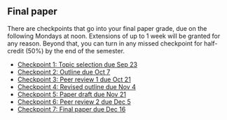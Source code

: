 ## Final paper

There are checkpoints that go into your final paper grade, due on the following Mondays at noon. Extensions of up to 1 week will be granted for any reason. Beyond that, you can turn in any missed checkpoint for half-credit (50%) by the end of the semester.

- [Checkpoint 1: Topic selection due Sep 23](/final_paper/checkpoint-1.qmd)
- [Checkpoint 2: Outline due Oct 7](/final_paper/checkpoint-2.qmd)
- [Checkpoint 3: Peer review 1 due Oct 21]()
- [Checkpoint 4: Revised outline due Nov 4]()
- [Checkpoint 5: Paper draft due Nov 21]()
- [Checkpoint 6: Peer review 2 due Dec 5]()
- [Checkpoint 7: Final paper due Dec 16]()
